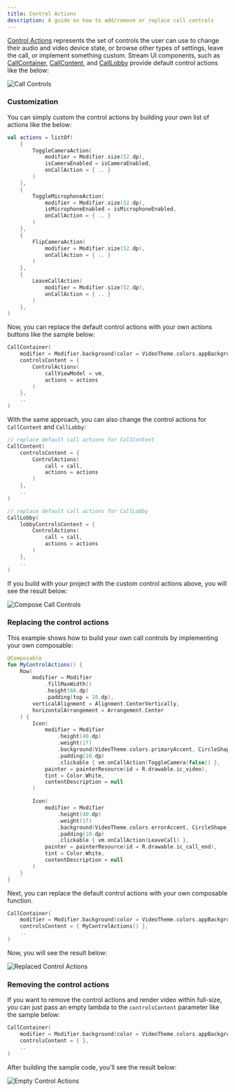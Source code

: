 ```yaml
---
title: Control Actions
description: A guide on how to add/remove or replace call controls
---
```


[Control Actions](../04-ui-components/04-call/04-call-controls.mdx) represents the set of controls the user can use to change their audio and video device state, or browse other types of settings, leave the call, or implement something custom.
Stream UI components, such as [CallContainer](../04-ui-components/04-call/01-call-container.mdx), [CallContent](../04-ui-components/04-call/03-call-content.mdx), and [CallLobby](06-lobby-preview.mdx) provide default control actions like the below:

![Call Controls](../assets/cookbook/replacing-call-controls.png)

### Customization

You can simply custom the control actions by building your own list of actions like the below:

```kotlin
val actions = listOf(
    {
        ToggleCameraAction(
            modifier = Modifier.size(52.dp),
            isCameraEnabled = isCameraEnabled,
            onCallAction = { .. }
        )
    },
    {
        ToggleMicrophoneAction(
            modifier = Modifier.size(52.dp),
            isMicrophoneEnabled = isMicrophoneEnabled,
            onCallAction = { .. }
        )
    },
    {
        FlipCameraAction(
            modifier = Modifier.size(52.dp),
            onCallAction = { .. }
        )
    },
    {
        LeaveCallAction(
            modifier = Modifier.size(52.dp),
            onCallAction = { .. }
        )
    },
)
```

Now, you can replace the default control actions with your own actions buttons like the sample below:

```kotlin
CallContainer(
    modifier = Modifier.background(color = VideoTheme.colors.appBackground),
    controlsContent = {
        ControlActions(
            callViewModel = vm,
            actions = actions
        )
    },
    ..
)
```

With the same approach, you can also change the control actions for `CallContent` and `CallLobby`:

```kotlin
// replace default call actions for CallContent
CallContent(
    controlsContent = {
        ControlActions(
            call = call,
            actions = actions
        )
    },
    ..
)

// replace default call actions for CallLobby
CallLobby(
    lobbyControlsContent = {
        ControlActions(
            call = call,
            actions = actions
        )
    },
    ..
)
```

If you build with your project with the custom control actions above, you will see the result below:

![Compose Call Controls](../assets/compose_call_controls_custom.png)

### Replacing the control actions

This example shows how to build your own call controls by implementing your own composable:

```kotlin
@Composable
fun MyControlActions() {
    Row(
        modifier = Modifier
            .fillMaxWidth()
            .height(60.dp)
            .padding(top = 10.dp),
        verticalAlignment = Alignment.CenterVertically,
        horizontalArrangement = Arrangement.Center
    ) {
        Icon(
            modifier = Modifier
                .height(40.dp)
                .weight(1f)
                .background(VideoTheme.colors.primaryAccent, CircleShape)
                .padding(10.dp)
                .clickable { vm.onCallAction(ToggleCamera(false)) },
            painter = painterResource(id = R.drawable.ic_video),
            tint = Color.White,
            contentDescription = null
        )

        Icon(
            modifier = Modifier
                .height(40.dp)
                .weight(1f)
                .background(VideoTheme.colors.errorAccent, CircleShape)
                .padding(10.dp)
                .clickable { vm.onCallAction(LeaveCall) },
            painter = painterResource(id = R.drawable.ic_call_end),
            tint = Color.White,
            contentDescription = null
        )
    }
}
```

Next, you can replace the default control actions with your own composable function.

```kotlin
CallContainer(
    modifier = Modifier.background(color = VideoTheme.colors.appBackground),
    controlsContent = { MyControlActions() },
    ..
)
```

Now, you will see the result below:

![Replaced Control Actions](../assets/cookbook/control-actions-replaced.png)

### Removing the control actions

If you want to remove the control actions and render video within full-size, you can just pass an empty lambda to the `controlsContent` parameter like the sample below:

```kotlin
CallContainer(
    modifier = Modifier.background(color = VideoTheme.colors.appBackground),
    controlsContent = { },
    ..
)
```

After building the sample code, you'll see the result below:

![Empty Control Actions](../assets/cookbook/control-actions-empty.png)